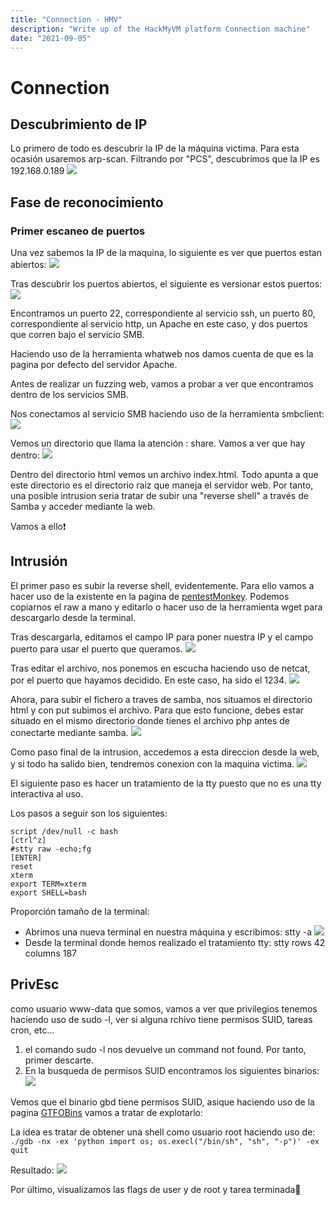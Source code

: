 ---
title: "Connection - HMV"
description: "Write up of the HackMyVM platform Connection machine"
date: "2021-09-05"
---

# Connection

## Descubrimiento de IP

Lo primero de todo es descubrir la IP de la máquina victima. Para esta ocasión usaremos arp-scan. Filtrando por "PCS", descubrimos que la IP es 192.168.0.189
![](images/Connection-HMV/arp-scan.png)

## Fase de reconocimiento

### Primer escaneo de puertos

Una vez sabemos la IP de la maquina, lo siguiente es ver que puertos estan abiertos:
![](images/Connection-HMV/1escaneo.png)

Tras descubrir los puertos abiertos, el siguiente es versionar estos puertos:
![](images/Connection-HMV/2escaneo.png)

Encontramos un puerto 22, correspondiente al servicio ssh, un puerto 80, correspondiente al servicio http, un Apache en este caso, y dos puertos que corren bajo el servicio SMB.

Haciendo uso de la herramienta whatweb nos damos cuenta de que es la pagina por defecto del servidor Apache.

Antes de realizar un fuzzing web, vamos a probar a ver que encontramos dentro de los servicios SMB.

Nos conectamos al servicio SMB haciendo uso de la herramienta smbclient:
![](images/Connection-HMV/smbclient.png)

Vemos un directorio que llama la atención : share. Vamos a ver que hay dentro:
![](images/Connection-HMV/shareDirectory.png)

Dentro del directorio html vemos un archivo index.html. Todo apunta a que este directorio
es el directorio raiz que maneja el servidor web. Por tanto, una posible intrusion seria tratar de subir una "reverse shell" a través de Samba y acceder mediante la web.

Vamos a ello❗

## Intrusión

El primer paso es subir la reverse shell, evidentemente. Para ello vamos a hacer uso de la existente en la pagina de [pentestMonkey](https://github.com/pentestmonkey/php-reverse-shell). Podemos copiarnos el raw a mano y editarlo o hacer uso de la herramienta wget para descargarlo desde la terminal.

Tras descargarla, editamos el campo IP para poner nuestra IP y el campo puerto para usar el puerto que queramos.
![](images/Connection-HMV/reverseShell.png)

Tras editar el archivo, nos ponemos en escucha haciendo uso de netcat, por el puerto que hayamos decidido. En este caso, ha sido el 1234.
![](images/Connection-HMV/nc.png)

Ahora, para subir el fichero a traves de samba, nos situamos el directorio html y con put subimos el archivo. Para que esto funcione, debes estar situado en el mismo directorio donde tienes el archivo php antes de conectarte mediante samba.
![](images/Connection-HMV/sambaUpload.png)

Como paso final de la intrusion, accedemos a esta direccion desde la web, y si todo ha salido bien, tendremos conexion con la maquina victima.
![](images/Connection-HMV/conecctionEstablished.png)

El siguiente paso es hacer un tratamiento de la tty puesto que no es una tty interactiva al uso.

Los pasos a seguir son los siguientes:

```
script /dev/null -c bash
[ctrl^z]
#stty raw -echo;fg
[ENTER]
reset
xterm
export TERM=xterm
export SHELL=bash
```

Proporción tamaño de la terminal:

- Abrimos una nueva terminal en nuestra máquina y escribimos: stty -a
  ![](images/Connection-HMV/stty%20-a.png)
- Desde la terminal donde hemos realizado el tratamiento tty: stty rows 42 columns 187

## PrivEsc

como usuario www-data que somos, vamos a ver que privilegios tenemos haciendo uso de sudo -l, ver si alguna rchivo tiene permisos SUID, tareas cron, etc...

1. el comando sudo -l nos devuelve un command not found. Por tanto, primer descarte.
2. En la busqueda de permisos SUID encontramos los siguientes binarios:
   ![](images/Connection-HMV/findCommand.png)

Vemos que el binario gbd tiene permisos SUID, asique haciendo uso de la pagina [GTFOBins](https://gtfobins.github.io/) vamos a tratar de explotarlo:

La idea es tratar de obtener una shell como usuario root haciendo uso de: `./gdb -nx -ex 'python import os; os.execl("/bin/sh", "sh", "-p")' -ex quit`

Resultado:
![](images/Connection-HMV/root.png)

Por último, visualizamos las flags de user y de root y tarea terminada💯
